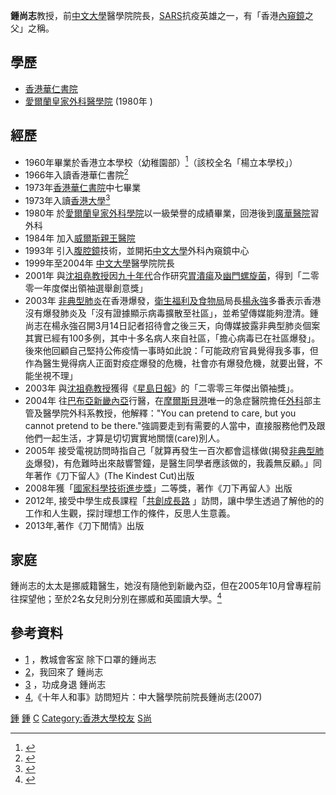 {{More footnotes|time=2020-03-27T03:46:54+00:00}}
{{noteTA
|1=zh:威爾斯; zh-hans:威尔斯; zh-hant:威爾斯;
}}
'''鍾尚志'''教授，前[[中文大學|中文大學]]醫學院院長，[[SARS|SARS]]抗疫英雄之一，有「香港[[內窺鏡|內窺鏡]]之父」之稱。

==學歷==
*[[香港華仁書院|香港華仁書院]]
*[[愛爾蘭皇家外科醫學院|愛爾蘭皇家外科醫學院]] (1980年 )

==經歷==
*1960年畢業於香港立本學校（幼稚園部）<ref>{{cite news |title=十四間中小學校 學生領畢業證書 |url=https://mmis.hkpl.gov.hk/coverpage/-/coverpage/view?_coverpage_WAR_mmisportalportlet_hsf=%E7%95%A2%E6%A5%AD%E5%85%B8%E7%A6%AE&p_r_p_-1078056564_c=QF757YsWv5%2FH7zGe%2FKF%2BFAA46WTEOx0J&_coverpage_WAR_mmisportalportlet_o=940&_coverpage_WAR_mmisportalportlet_actual_q=%28%20verbatim_dc.collection%3A%28%22Old%5C%20HK%5C%20Newspapers%22%29%20%29%20AND+%28%20%28%20allTermsMandatory%3A%28true%29%20OR+all_dc.title%3A%28%E7%95%A2%E6%A5%AD%E5%85%B8%E7%A6%AE%29%20OR+all_dc.creator%3A%28%E7%95%A2%E6%A5%AD%E5%85%B8%E7%A6%AE%29%20OR+all_dc.contributor%3A%28%E7%95%A2%E6%A5%AD%E5%85%B8%E7%A6%AE%29%20OR+all_dc.subject%3A%28%E7%95%A2%E6%A5%AD%E5%85%B8%E7%A6%AE%29%20OR+fulltext%3A%28%E7%95%A2%E6%A5%AD%E5%85%B8%E7%A6%AE%29%20OR+all_dc.description%3A%28%E7%95%A2%E6%A5%AD%E5%85%B8%E7%A6%AE%29%20%29%20%29&_coverpage_WAR_mmisportalportlet_sort_field=dc.publicationdate_bsort&_coverpage_WAR_mmisportalportlet_sort_order=desc&_coverpage_WAR_mmisportalportlet_filter=dc.publicationdate_dt%3A%5B1960-01-01T00%3A00%3A00Z+TO+1969-12-31T15%3A59%3A59Z%5D |page=14 |language= |publisher=華僑日報 | date=1960-07-25 |accessdate=2022-04-13 |quote= }}</ref>（該校全名「楊立本學校」）
*1966年入讀香港華仁書院<ref>{{cite web |url=https://hk.news.appledaily.com/local/daily/article/20180119/20278768 |title=海闊天空：狄恆神父 - 鍾尚志 |last= |first= |date=2018-01-19 |website= |publisher=香港蘋果日報 |access-date=2020-02-02 |quote= |archive-date=2020-02-02 |archive-url=https://web.archive.org/web/20200202013919/https://hk.news.appledaily.com/local/daily/article/20180119/20278768 |dead-url=no }}</ref>
*1973年[[香港華仁書院|香港華仁書院]]中七畢業
*1973年入讀[[香港大學|香港大學]]<ref>{{cite web |url=https://www.alumni.hku.hk/whatson/sona-ceolchoirm-fr-deignan-90th-birthday-celebration-concert |title=Sona Ceolchoirm: Fr DEIGNAN 90th Birthday Celebration Concert |last= |first= |date=2018-01-13 |website= |publisher=香港大學 |access-date=2020-02-02 |quote= |archive-date=2021-01-25 |archive-url=https://web.archive.org/web/20210125061839/https://www.alumni.hku.hk/whatson/sona-ceolchoirm-fr-deignan-90th-birthday-celebration-concert |dead-url=no }}</ref>
*1980年 於[[愛爾蘭皇家外科學院|愛爾蘭皇家外科學院]]以一級榮譽的成績畢業，回港後到[[廣華醫院|廣華醫院]]習外科
*1984年 加入[[威爾斯親王醫院|威爾斯親王醫院]]
*1993年 引入[[腹腔鏡|腹腔鏡]]技術，並開拓[[中文大學|中文大學]]外科內窺鏡中心
*1999年至2004年 [[中文大學|中文大學]]醫學院院長
*2001年 與[[沈祖堯|沈祖堯]][[教授|教授]]因[[九十年代|九十年代]]合作研究[[胃潰瘍|胃潰瘍]]及[[幽門螺旋菌|幽門螺旋菌]]，得到「二零零一年度傑出領袖選舉創意獎」
*2003年 [[非典型肺炎|非典型肺炎]]在香港爆發，[[衛生福利及食物局|衛生福利及食物局]]局長[[楊永強|楊永強]]多番表示香港沒有爆發肺炎及「沒有證據顯示病毒擴散至社區」，並希望傳媒能夠澄清。鍾尚志在楊永強召開3月14日記者招待會之後三天，向傳媒披露非典型肺炎個案其實已經有100多例，其中十多名病人來自社區，「擔心病毒已在社區爆發」。後來他回顧自己堅持公佈疫情一事時如此說：「可能政府官員覺得我多事，但作為醫生覺得病人正面對疫症爆發的危機，社會亦有爆發危機，就要出聲，不能坐視不理」
*2003年 與[[沈祖堯|沈祖堯]][[教授|教授]]獲得《[[星島日報|星島日報]]》的「二零零三年傑出領袖獎」。
*2004年 往[[巴布亞新畿內亞|巴布亞新畿內亞]]行醫，在[[摩爾斯貝港|摩爾斯貝港]]唯一的急症醫院擔任[[外科|外科]]部主管及醫學院外科系教授，他解釋："You can pretend to care, but you cannot pretend to be there."強調要走到有需要的人當中，直接服務他們及跟他們一起生活，才算是切切實實地關懷(care)別人。
*2005年 接受電視訪問時指自己「就算再發生一百次都會這樣做(揭發[[非典型肺炎|非典型肺炎]]爆發)，有危難時出來敲響警鐘，是醫生同學者應該做的，我義無反顧。」同年著作《刀下留人》(The Kindest Cut)出版
*2008年獲「[[國家科學技術進步獎|國家科學技術進步獎]]」二等獎，著作《刀下再留人》出版
*2012年, 接受中學生成長課程「[http://www.paths.hk/tierPrograms/special 共創成長路] {{Wayback|url=http://www.paths.hk/tierPrograms/special |date=20160527111421 }}」訪問，讓中學生透過了解他的的工作和人生觀，探討理想工作的條件，反思人生意義。
*2013年,著作《刀下閒情》出版

==家庭==
鍾尚志的太太是挪威籍醫生，她沒有隨他到新畿內亞，但在2005年10月曾專程前往探望他；至於2名女兒則分別在挪威和英國讀大學。<ref>{{cite web|url=http://paper.wenweipo.com/2005/01/03/HK0501030046.htm|title=鍾尚志：享受在新畿內亞行醫|date=2005年1月3日|newspaper=[[文汇报_(香港)|文匯報]]|access-date=2020年3月20日|archive-date=2019年5月10日|archive-url=https://web.archive.org/web/20190510004346/http://paper.wenweipo.com/2005/01/03/HK0501030046.htm|dead-url=no}}</ref>

==參考資料==
{{reflist}}
*[http://www.hkheadline.com/culture/culture_content.asp?contid=15519&srctype=g] {{Wayback|url=http://www.hkheadline.com/culture/culture_content.asp?contid=15519&srctype=g |date=20190701145433 }}，教城會客室  除下口罩的鍾尚志
*[https://web.archive.org/web/20071122135359/http://www.hkedcity.net/article/interview/030703-005/scchung1.phtml]，我回來了 鍾尚志
*[http://www.com.cuhk.edu.hk/ubeat/040361/focusppl.htm] {{Wayback|url=http://www.com.cuhk.edu.hk/ubeat/040361/focusppl.htm |date=20080616055224 }}，功成身退 鍾尚志
*[https://web.archive.org/web/20141103054012/http://app3.rthk.org.hk/creativearchive/list.php?type=2],《十年人和事》訪問短片：中大醫學院前院長鍾尚志(2007)

[[Category:香港醫學界人士|鍾]]
[[Category:香港中文大學教授|鍾]]
[[Category:香港華仁書院校友|C]]
[[Category:香港大學校友|Category:香港大學校友]]
[[Category:鍾姓|S尚]]